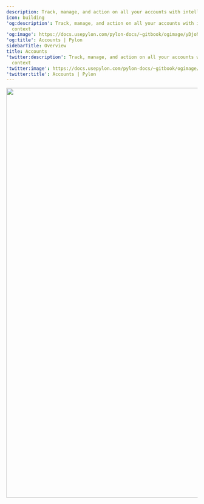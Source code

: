 ---
description: Track, manage, and action on all your accounts with intelligent context
icon: building
'og:description': Track, manage, and action on all your accounts with intelligent
  context
'og:image': https://docs.usepylon.com/pylon-docs/~gitbook/ogimage/yDjoNTMxpUIfB1bRyF7q
'og:title': Accounts | Pylon
sidebarTitle: Overview
title: Accounts
'twitter:description': Track, manage, and action on all your accounts with intelligent
  context
'twitter:image': https://docs.usepylon.com/pylon-docs/~gitbook/ogimage/yDjoNTMxpUIfB1bRyF7q
'twitter:title': Accounts | Pylon
---
<Frame>
<img alt="" class="block" data-testid="zoom-image" fetchpriority="high" height="1080" sizes="(max-width: 640px) 400px, 768px" src="/gif/account-Intelligence-higher-res.gif" width="1852"/> 
</Frame>


<Card
title="Notebooks"
href="/pylon-docs/account-intelligence/notebooks"
horizontal
iconType="duotone"
icon="notebook"
/>

<Card
title="Tasks & Projects"
href="/pylon-docs/account-intelligence/tasks-and-projects"
horizontal
iconType="duotone"
icon="hexagon-check"
/>

<Card
title="Formulas"
href="/pylon-docs/account-intelligence/fields/formulas"
horizontal
iconType="duotone"
icon="superscript"
/>

<Card
title="AI Fields"
href="/pylon-docs/account-intelligence/fields/ai-fields"
horizontal
iconType="duotone"
icon="sparkles"
/>

<Card
title="Views"
href="/pylon-docs/account-intelligence/accounts/views"
horizontal
iconType="duotone"
icon="grid-horizontal"
/>

<Card
title="Copilot"
href="/pylon-docs/account-intelligence/accounts/copilot"
horizontal
iconType="duotone"
icon="sparkles"
/>

<Card
title="Highlights"
href="/pylon-docs/account-intelligence/accounts/highlights"
horizontal
iconType="duotone"
icon="highlighter"
/> 
